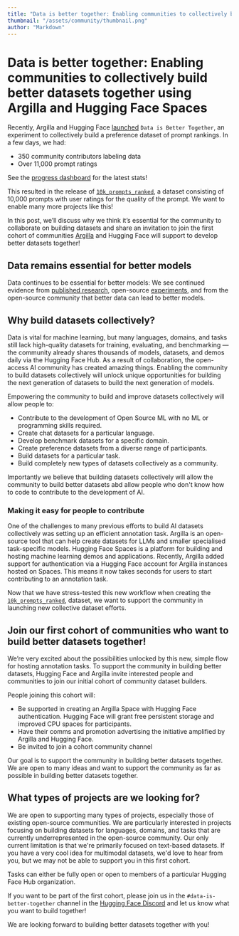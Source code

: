 ```yaml
---
title: "Data is better together: Enabling communities to collectively build better datasets together using Argilla and Hugging Face Spaces"
thumbnail: "/assets/community/thumbnail.png"
author: "Markdown"
---
```

# Data is better together: Enabling communities to collectively build better datasets together using Argilla and Hugging Face Spaces 

Recently, Argilla and Hugging Face [launched](https://huggingface.co/posts/dvilasuero/680660181190026) `Data is Better Together`, an experiment to collectively build a preference dataset of prompt rankings. In a few days, we had:

- 350 community contributors labeling data 
- Over 11,000 prompt ratings

See the [progress dashboard](https://huggingface.co/spaces/DIBT/prompt-collective-dashboard) for the latest stats!

This resulted in the release of [`10k_prompts_ranked`](https://huggingface.co/datasets/DIBT/10k_prompts_ranked), a dataset consisting of 10,000 prompts with user ratings for the quality of the prompt. We want to enable many more projects like this!

In this post, we’ll discuss why we think it’s essential for the community to collaborate on building datasets and share an invitation to join the first cohort of communities [Argilla](https://argilla.io/) and Hugging Face will support to develop better datasets together! 


## Data remains essential for better models

Data continues to be essential for better models: We see continued evidence from [published research](https://huggingface.co/papers/2402.05123), open-source [experiments](https://argilla.io/blog/notus7b/), and from the open-source community that better data can lead to better models. 



 

## Why build datasets collectively?

Data is vital for machine learning, but many languages, domains, and tasks still lack high-quality datasets for training, evaluating, and benchmarking — the community already shares thousands of models, datasets, and demos daily via the Hugging Face Hub. As a result of collaboration, the open-access AI community has created amazing things. Enabling the community to build datasets collectively will unlock unique opportunities for building the next generation of datasets to build the next generation of models. 


Empowering the community to build and improve datasets collectively will allow people to:

- Contribute to the development of Open Source ML with no ML or programming skills required.
- Create chat datasets for a particular language.
- Develop benchmark datasets for a specific domain. 
- Create preference datasets from a diverse range of participants.
- Build datasets for a particular task.
- Build completely new types of datasets collectively as a community.

Importantly we believe that building datasets collectively will allow the community to build better datasets abd allow people who don't know how to code to contribute to the development of AI.

### Making it easy for people to contribute 

One of the challenges to many previous efforts to build AI datasets collectively was setting up an efficient annotation task. Argilla is an open-source tool that can help create datasets for LLMs and smaller specialised task-specific models. Hugging Face Spaces is a platform for building and hosting machine learning demos and applications. Recently, Argilla added support for authentication via a Hugging Face account for Argilla instances hosted on Spaces. This means it now takes seconds for users to start contributing to an annotation task. 



Now that we have stress-tested this new workflow when creating the [`10k_prompts_ranked`](https://huggingface.co/datasets/DIBT/10k_prompts_ranked), dataset, we want to support the community in launching new collective dataset efforts. 

## Join our first cohort of communities who want to build better datasets together!

We’re very excited about the possibilities unlocked by this new, simple flow for hosting annotation tasks. To support the community in building better datasets, Hugging Face and Argilla invite interested people and communities to join our initial cohort of community dataset builders. 

People joining this cohort will:

- Be supported in creating an Argilla Space with Hugging Face authentication. Hugging Face will grant free persistent storage and improved CPU spaces for participants. 
- Have their comms and promotion advertising the initiative amplified by Argilla and Hugging Face.
- Be invited to join a cohort community channel 

Our goal is to support the community in building better datasets together. We are open to many ideas and want to support the community as far as possible in building better datasets together.

## What types of projects are we looking for?

We are open to supporting many types of projects, especially those of existing open-source communities. We are particularly interested in projects focusing on building datasets for languages, domains, and tasks that are currently underrepresented in the open-source community. Our only current limitation is that we're primarily focused on text-based datasets. If you have a very cool idea for multimodal datasets, we'd love to hear from you, but we may not be able to support you in this first cohort. 

Tasks can either be fully open or open to members of a particular Hugging Face Hub organization. 

If you want to be part of the first cohort, please join us in the `#data-is-better-together` channel in the [Hugging Face Discord](http://hf.co/join/discord) and let us know what you want to build together! 

We are looking forward to building better datasets together with you!


